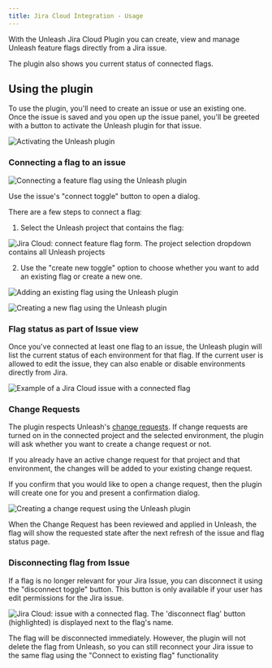 ```yaml
---
title: Jira Cloud Integration - Usage
---
```



<SearchPriority level="high" />

With the Unleash Jira Cloud Plugin you can create, view and manage Unleash feature flags directly from a Jira issue.

The plugin also shows you current status of connected flags.

## Using the plugin

To use the plugin, you'll need to create an issue or use an existing one. Once the issue is saved and you open up the issue panel, you'll be greeted with a button to activate the Unleash plugin for that issue.

![Activating the Unleash plugin](/img/jira-cloud-activate-unleash-panel-button.png)

### Connecting a flag to an issue

![Connecting a feature flag using the Unleash plugin](/img/jira-cloud-issue-button.png)


Use the issue's "connect toggle" button to open a dialog. 

There are a few steps to connect a flag:

1. Select the Unleash project that contains the flag:


![Jira Cloud: connect feature flag form. The project selection dropdown contains all Unleash projects](/img/jira-cloud-select-project-expanded.png)

2. Use the "create new toggle" option to choose whether you want to add an existing flag or create a new one.  

![Adding an existing flag using the Unleash plugin](/img/jira-cloud-add-existing-toggle.png)

![Creating a new flag using the Unleash plugin](/img/jira-cloud-add-new-toggle.png)

### Flag status as part of Issue view

Once you've connected at least one flag to an issue, the Unleash plugin will list the current status of each environment for
that flag. If the current user is allowed to edit the issue, they can also enable or disable environments directly
from Jira.

![Example of a Jira Cloud issue with a connected flag](/img/jira-cloud-toggle-status.png)

### Change Requests

The plugin respects Unleash's [change requests](../change-requests). If change requests are turned on in the connected project and the selected environment, the plugin will ask whether you want to create a change request or not. 

If you already have an active change request for that project and that environment, the changes will be added to your existing change request.


If you confirm that you would like to open a change request, then the plugin will create one for you and present a confirmation dialog.

![Creating a change request using the Unleash plugin](/img/jira-cloud-change-request-confirmation.png)

When the Change Request has been reviewed and applied in Unleash, the flag will show the requested state after the next refresh 
of the issue and flag status page.


### Disconnecting flag from Issue

If a flag is no longer relevant for your Jira Issue, you can disconnect it using the "disconnect toggle" button. This button is only available if your user has edit permissions for the Jira issue.

![Jira Cloud: issue with a connected flag. The 'disconnect flag' button (highlighted) is displayed next to the flag's name.](/img/jira-cloud-disconnect-toggle.png)

The flag will be disconnected immediately. However, the plugin will not delete the flag from Unleash,
so you can still reconnect your Jira issue to the same flag using the "Connect to existing flag" functionality

